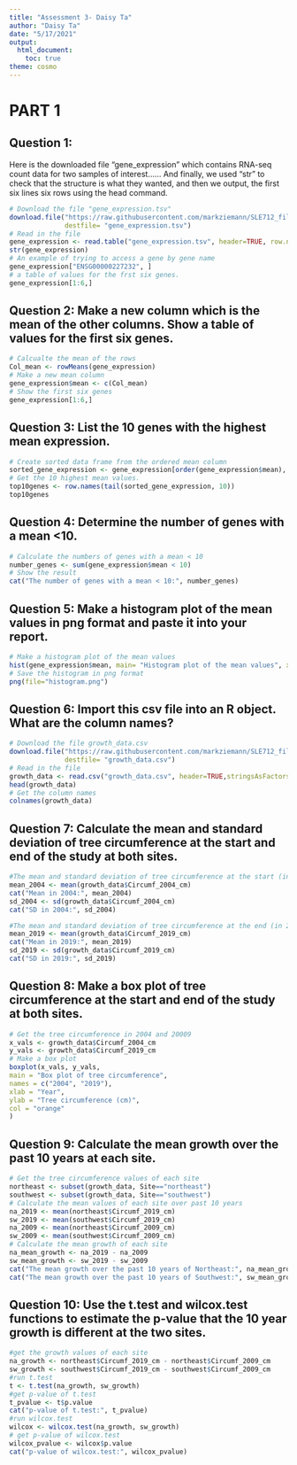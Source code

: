 ```yaml
---
title: "Assessment 3- Daisy Ta"
author: "Daisy Ta"
date: "5/17/2021"
output:
  html_document:
    toc: true
theme: cosmo
---
```


# PART 1

## Question 1: 

Here is the downloaded file "gene_expression" which contains RNA-seq count data for two samples of interest...... And finally, we used "str" to check that the structure is what they wanted, and then we output, the first six lines six rows using the head command.
```r
# Download the file "gene_expression.tsv"
download.file("https://raw.githubusercontent.com/markziemann/SLE712_files/master/assessment_task3/bioinfo_asst3_part1_files/gene_expression.tsv",
              destfile= "gene_expression.tsv")
# Read in the file
gene_expression <- read.table("gene_expression.tsv", header=TRUE, row.names=1)
str(gene_expression)
# An example of trying to access a gene by gene name
gene_expression["ENSG00000227232", ]
# a table of values for the frst six genes.
gene_expression[1:6,]
```

## Question 2: Make a new column which is the mean of the other columns. Show a table of values for the first six genes.

```r
# Calcualte the mean of the rows
Col_mean <- rowMeans(gene_expression)
# Make a new mean column
gene_expression$mean <- c(Col_mean)
# Show the first six genes
gene_expression[1:6,]
```

## Question 3: List the 10 genes with the highest mean expression.

```r
# Create sorted data frame from the ordered mean column
sorted_gene_expression <- gene_expression[order(gene_expression$mean), ]
# Get the 10 highest mean values. 
top10genes <- row.names(tail(sorted_gene_expression, 10))
top10genes
```

## Question 4: Determine the number of genes with a mean <10.

```r
# Calculate the numbers of genes with a mean < 10
number_genes <- sum(gene_expression$mean < 10)
# Show the result
cat("The number of genes with a mean < 10:", number_genes)
```

## Question 5: Make a histogram plot of the mean values in png format and paste it into your report.

```r
# Make a histogram plot of the mean values
hist(gene_expression$mean, main= "Histogram plot of the mean values", xlab= "Mean values", col="green")
# Save the histogram in png format
png(file="histogram.png")
```
## Question 6: Import this csv file into an R object. What are the column names?
```r
# Download the file growth_data.csv
download.file("https://raw.githubusercontent.com/markziemann/SLE712_files/master/assessment_task3/bioinfo_asst3_part1_files/growth_data.csv",
              destfile= "growth_data.csv")
# Read in the file
growth_data <- read.csv("growth_data.csv", header=TRUE,stringsAsFactors = FALSE)
head(growth_data)
# Get the column names
colnames(growth_data)
```

## Question 7: Calculate the mean and standard deviation of tree circumference at the start and end of the study at both sites.

```r
#The mean and standard deviation of tree circumference at the start (in 2004)
mean_2004 <- mean(growth_data$Circumf_2004_cm)
cat("Mean in 2004:", mean_2004)
sd_2004 <- sd(growth_data$Circumf_2004_cm)
cat("SD in 2004:", sd_2004)

#The mean and standard deviation of tree circumference at the end (in 2019)
mean_2019 <- mean(growth_data$Circumf_2019_cm)
cat("Mean in 2019:", mean_2019)
sd_2019 <- sd(growth_data$Circumf_2019_cm)
cat("SD in 2019:", sd_2019)
```

## Question 8: Make a box plot of tree circumference at the start and end of the study at both sites.

```r
# Get the tree circumference in 2004 and 20009
x_vals <- growth_data$Circumf_2004_cm
y_vals <- growth_data$Circumf_2019_cm
# Make a box plot
boxplot(x_vals, y_vals,
main = "Box plot of tree circumference",
names = c("2004", "2019"),
xlab = "Year",
ylab = "Tree circumference (cm)",
col = "orange"
)
```

## Question 9: Calculate the mean growth over the past 10 years at each site.

```r
# Get the tree circumference values of each site
northeast <- subset(growth_data, Site=="northeast")
southwest <- subset(growth_data, Site=="southwest")
# Calculate the mean values of each site over past 10 years
na_2019 <- mean(northeast$Circumf_2019_cm)
sw_2019 <- mean(southwest$Circumf_2019_cm)
na_2009 <- mean(northeast$Circumf_2009_cm)
sw_2009 <- mean(southwest$Circumf_2009_cm)
# Calculate the mean growth of each site
na_mean_growth <- na_2019 - na_2009
sw_mean_growth <- sw_2019 - sw_2009
cat("The mean growth over the past 10 years of Northeast:", na_mean_growth)
cat("The mean growth over the past 10 years of Southwest:", sw_mean_growth)
```

## Question 10: Use the t.test and wilcox.test functions to estimate the p-value that the 10 year growth is different at the two sites.

```r
#get the growth values of each site
na_growth <- northeast$Circumf_2019_cm - northeast$Circumf_2009_cm
sw_growth <- southwest$Circumf_2019_cm - southwest$Circumf_2009_cm
#run t.test
t <- t.test(na_growth, sw_growth)
#get p-value of t.test
t_pvalue <- t$p.value
cat("p-value of t.test:", t_pvalue)
#run wilcox.test
wilcox <- wilcox.test(na_growth, sw_growth)
# get p-value of wilcox.test
wilcox_pvalue <- wilcox$p.value
cat("p-value of wilcox.test:", wilcox_pvalue)
```
